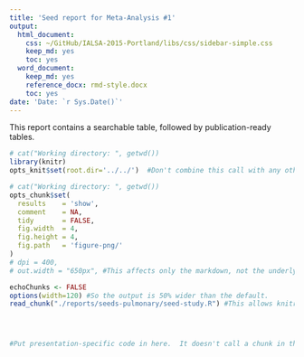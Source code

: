 ```yaml
---
title: 'Seed report for Meta-Analysis #1'
output:
  html_document:
    css: ~/GitHub/IALSA-2015-Portland/libs/css/sidebar-simple.css
    keep_md: yes
    toc: yes
  word_document:
    keep_md: yes
    reference_docx: rmd-style.docx
    toc: yes
date: 'Date: `r Sys.Date()`'
---
```

<!-- For instructions, see http://rmarkdown.rstudio.com/word_document_format.html and http://rmarkdown.rstudio.com/articles_docx.html -->

This report contains a searchable table, followed by publication-ready tables.

<!--  Set the working directory to the repository's base directory; this assumes the report is nested inside of two directories.-->
```r
# cat("Working directory: ", getwd())
library(knitr)
opts_knit$set(root.dir='../../')  #Don't combine this call with any other chunk -especially one that uses file paths.
```

<!-- Set the report-wide options, and point to the external code file. -->
```r
# cat("Working directory: ", getwd())
opts_chunk$set(
  results    = 'show', 
  comment    = NA, 
  tidy       = FALSE,
  fig.width  = 4, 
  fig.height = 4, 
  fig.path   = 'figure-png/'
)
# dpi = 400,
# out.width = "650px", #This affects only the markdown, not the underlying png file.  The height will be scaled appropriately.

echoChunks <- FALSE
options(width=120) #So the output is 50% wider than the default.
read_chunk("./reports/seeds-pulmonary/seed-study.R") #This allows knitr to call chunks tagged in the underlying *.R file.
```

<!-- Load the sources.  Suppress the output when loading sources. --> 
```r
```

<!-- Load 'sourced' R files.  Suppress the output when loading packages. --> 
```r
```

<!-- Load any global functions and variables declared in the R file.  Suppress the output. --> 
```r
```

<!-- Declare any global functions specific to a Rmd output.  Suppress the output. --> 
```r
#Put presentation-specific code in here.  It doesn't call a chunk in the codebehind file.
```

<!-- Load the datasets.   -->
```r
```

<!-- Tweak the datasets.   -->
```r
```

```r
```

```r
```

```r
```
